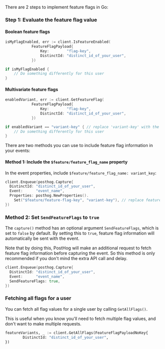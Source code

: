There are 2 steps to implement feature flags in Go:

### Step 1: Evaluate the feature flag value

#### Boolean feature flags

```go
isMyFlagEnabled, err := client.IsFeatureEnabled(
            FeatureFlagPayload{
                Key:        "flag-key",
                DistinctId: "distinct_id_of_your_user",
            })

if isMyFlagEnabled {
    // Do something differently for this user
}
```

#### Multivariate feature flags

```go
enabledVariant, err := client.GetFeatureFlag(
            FeatureFlagPayload{
                Key:        "flag-key",
                DistinctId: "distinct_id_of_your_user",
            })

if enabledVariant == "variant-key" { // replace 'variant-key' with the key of your variant
    // Do something differently for this user
}
```


<IncludePropertyInEvents />

There are two methods you can use to include feature flag information in your events:

#### Method 1: Include the `$feature/feature_flag_name` property

 In the event properties, include `$feature/feature_flag_name: variant_key`:

```go
client.Enqueue(posthog.Capture{
  DistinctId: "distinct_id_of_your_user",
  Event:      "event_name",
  Properties: posthog.NewProperties().
    Set("$feature/feature-flag-key", "variant-key"), // replace feature-flag-key with your flag key. Replace 'variant-key' with the key of your variant
})
```

### Method 2: Set `SendFeatureFlags` to `true`

The `capture()` method has an optional argument `SendFeatureFlags`, which is set to `false` by default. By setting this to `true`, feature flag information will automatically be sent with the event.

Note that by doing this, PostHog will make an additional request to fetch feature flag information before capturing the event. So this method is only recommended if you don't mind the extra API call and delay.

```go
client.Enqueue(posthog.Capture{
  DistinctId: "distinct_id_of_your_user",
  Event:      "event_name",
  SendFeatureFlags: true,
})
```

### Fetching all flags for a user

You can fetch all flag values for a single user by calling `GetAllFlags()`.

This is useful when you know you'll need to fetch multiple flag values, and don't want to make multiple requests.

```python  
featureVariants, _ := client.GetAllFlags(FeatureFlagPayloadNoKey{
        DistinctId: "distinct_id_of_your_user",
})
```


<GoOverrideServerProperties />
